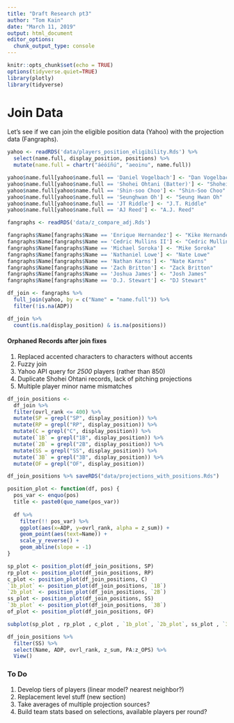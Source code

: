 ```yaml
---
title: "Draft Research pt3"
author: "Tom Kain"
date: "March 11, 2019"
output: html_document
editor_options: 
  chunk_output_type: console
---
```


```r
knitr::opts_chunk$set(echo = TRUE)
options(tidyverse.quiet=TRUE)
library(plotly)
library(tidyverse)
```

# Join Data
Let's see if we can join the eligible position data (Yahoo) with the projection data (Fangraphs).

```r
yahoo <- readRDS('data/players_position_eligibility.Rds') %>%
  select(name.full, display_position, positions) %>%
  mutate(name.full = chartr("áéóíñú", "aeoinu", name.full))

yahoo$name.full[yahoo$name.full == 'Daniel Vogelbach'] <- "Dan Vogelbach"
yahoo$name.full[yahoo$name.full == 'Shohei Ohtani (Batter)'] <- "Shohei Ohtani"
yahoo$name.full[yahoo$name.full == 'Shin-soo Choo'] <- "Shin-Soo Choo"
yahoo$name.full[yahoo$name.full == 'Seunghwan Oh'] <- "Seung Hwan Oh"
yahoo$name.full[yahoo$name.full == 'JT Riddle'] <- "J.T. Riddle"
yahoo$name.full[yahoo$name.full == 'AJ Reed'] <- "A.J. Reed"

fangraphs <- readRDS('data/z_compare_adj.Rds')

fangraphs$Name[fangraphs$Name == 'Enrique Hernandez'] <- "Kike Hernandez"
fangraphs$Name[fangraphs$Name == 'Cedric Mullins II'] <- "Cedric Mullins"
fangraphs$Name[fangraphs$Name == 'Michael Soroka'] <- "Mike Soroka"
fangraphs$Name[fangraphs$Name == 'Nathaniel Lowe'] <- "Nate Lowe"
fangraphs$Name[fangraphs$Name == 'Nathan Karns'] <- "Nate Karns"
fangraphs$Name[fangraphs$Name == 'Zach Britton'] <- "Zack Britton"
fangraphs$Name[fangraphs$Name == 'Joshua James'] <- "Josh James"
fangraphs$Name[fangraphs$Name == 'D.J. Stewart'] <- "DJ Stewart"

df_join <- fangraphs %>%
  full_join(yahoo, by = c("Name" = "name.full")) %>%
  filter(!is.na(ADP))

df_join %>% 
  count(is.na(display_position) & is.na(positions))
```

#### Orphaned Records after join fixes
1. Replaced accented characters to characters without accents
2. Fuzzy join
3. Yahoo API query for *2500* players (rather than 850)
4. Duplicate Shohei Ohtani records, lack of pitching projections
5. Multiple player minor name mismatches

```r
df_join_positions <-
  df_join %>%
  filter(ovrl_rank <= 400) %>%
  mutate(SP = grepl("SP", display_position)) %>%
  mutate(RP = grepl("RP", display_position)) %>%
  mutate(C = grepl("C", display_position)) %>%
  mutate(`1B` = grepl("1B", display_position)) %>%
  mutate(`2B` = grepl("2B", display_position)) %>%
  mutate(SS = grepl("SS", display_position)) %>%
  mutate(`3B` = grepl("3B", display_position)) %>%
  mutate(OF = grepl("OF", display_position))

df_join_positions %>% saveRDS("data/projections_with_positions.Rds")

position_plot <- function(df, pos) {
  pos_var <- enquo(pos)
  title <- paste0(quo_name(pos_var))
  
  df %>%
    filter(!! pos_var) %>%
    ggplot(aes(x=ADP, y=ovrl_rank, alpha = z_sum)) + 
    geom_point(aes(text=Name)) +
    scale_y_reverse() +
    geom_abline(slope = -1)
}

sp_plot <- position_plot(df_join_positions, SP)
rp_plot <- position_plot(df_join_positions, RP)
c_plot <- position_plot(df_join_positions, C)
`1b_plot` <- position_plot(df_join_positions, `1B`)
`2b_plot` <- position_plot(df_join_positions, `2B`)
ss_plot <- position_plot(df_join_positions, SS)
`3b_plot` <- position_plot(df_join_positions, `3B`)
of_plot <- position_plot(df_join_positions, OF)

subplot(sp_plot , rp_plot , c_plot , `1b_plot`, `2b_plot`, ss_plot , `3b_plot`, of_plot, nrows = 3, shareX = TRUE, shareY = TRUE)
```

```r
df_join_positions %>%
  filter(SS) %>%
  select(Name, ADP, ovrl_rank, z_sum, PA:z_OPS) %>%
  View()
```

### To Do
1. Develop tiers of players (linear model? nearest neighbor?)
2. Replacement level stuff (new section)
3. Take averages of multiple projection sources? 
4. Build team stats based on selections, available players per round? 